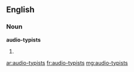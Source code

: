 ==English==

===Noun===
'''audio-typists'''

# {{plural of|audio-typist}}

[[ar:audio-typists]]
[[fr:audio-typists]]
[[mg:audio-typists]]